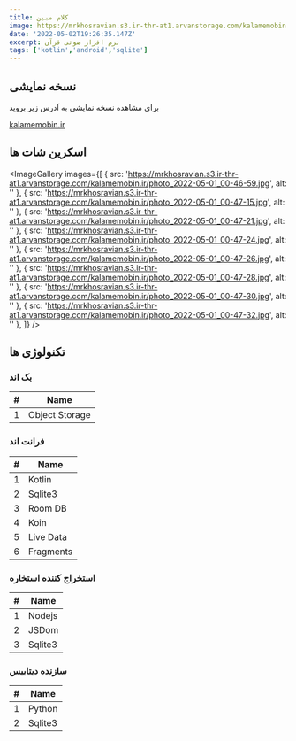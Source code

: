 ```yaml
---
title: کلام مبین
image: https://mrkhosravian.s3.ir-thr-at1.arvanstorage.com/kalamemobin.ir/photo_2022-05-01_00-46-59.jpg
date: '2022-05-02T19:26:35.147Z'
excerpt: نرم افزار صوتی قرآن
tags: ['kotlin','android','sqlite']
---
```




## نسخه نمایشی

برای مشاهده نسخه نمایشی به آدرس زیر بروید

[kalamemobin.ir](https://kalamemobin.ir)


## اسکرین شات ها



<ImageGallery images={[
  {
    src: 'https://mrkhosravian.s3.ir-thr-at1.arvanstorage.com/kalamemobin.ir/photo_2022-05-01_00-46-59.jpg',
    alt: ''
  },
  {
    src: 'https://mrkhosravian.s3.ir-thr-at1.arvanstorage.com/kalamemobin.ir/photo_2022-05-01_00-47-15.jpg',
    alt: ''
  },
  {
    src: 'https://mrkhosravian.s3.ir-thr-at1.arvanstorage.com/kalamemobin.ir/photo_2022-05-01_00-47-21.jpg',
    alt: ''
  },
  {
    src: 'https://mrkhosravian.s3.ir-thr-at1.arvanstorage.com/kalamemobin.ir/photo_2022-05-01_00-47-24.jpg',
    alt: ''
  },
  {
    src: 'https://mrkhosravian.s3.ir-thr-at1.arvanstorage.com/kalamemobin.ir/photo_2022-05-01_00-47-26.jpg',
    alt: ''
  },
  {
    src: 'https://mrkhosravian.s3.ir-thr-at1.arvanstorage.com/kalamemobin.ir/photo_2022-05-01_00-47-28.jpg',
    alt: ''
  },
  {
    src: 'https://mrkhosravian.s3.ir-thr-at1.arvanstorage.com/kalamemobin.ir/photo_2022-05-01_00-47-30.jpg',
    alt: ''
  },
  {
    src: 'https://mrkhosravian.s3.ir-thr-at1.arvanstorage.com/kalamemobin.ir/photo_2022-05-01_00-47-32.jpg',
    alt: ''
  },
]} />



## تکنولوژی ها

### بک اند

|#|Name|
|--|--|
|1|Object Storage|


### فرانت اند

|#|Name|
|--|--|
|1|Kotlin|
|2|Sqlite3|
|3|Room DB|
|4|Koin|
|5|Live Data|
|6|Fragments|


### استخراج کننده استخاره

|#|Name|
|--|--|
|1|Nodejs|
|2|JSDom|
|3|Sqlite3|


### سازنده دیتابیس

|#|Name|
|--|--|
|1|Python|
|2|Sqlite3|